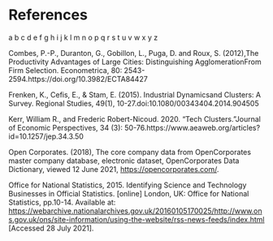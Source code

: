 # References {-}

a b c d e f g h i j k l m n o p q r s t u v w x y z

Combes, P.-P., Duranton, G., Gobillon, L., Puga, D. and Roux, S. (2012),The Productivity Advantages of Large Cities: Distinguishing AgglomerationFrom Firm Selection. Econometrica, 80: 2543-2594.https://doi.org/10.3982/ECTA84427

Frenken, K., Cefis, E., & Stam, E. (2015).  Industrial Dynamicsand Clusters:  A Survey.   Regional Studies, 49(1), 10-27.doi:10.1080/00343404.2014.904505

Kerr, William R., and Frederic Robert-Nicoud. 2020. “Tech Clusters.”Journal of Economic Perspectives, 34 (3): 50-76.https://www.aeaweb.org/articles?id=10.1257/jep.34.3.50

Open Corporates. (2018), The core company data from OpenCorporates master company database, electronic dataset, OpenCorporates Data Dictionary, viewed 12 June 2021, <https://opencorporates.com/>.

Office for National Statistics, 2015. Identifying Science and Technology Businesses in Official Statistics. [online] London, UK: Office for National Statistics, pp.10-14. Available at: <https://webarchive.nationalarchives.gov.uk/20160105170025/http://www.ons.gov.uk/ons/site-information/using-the-website/rss-news-feeds/index.html> [Accessed 28 July 2021].


